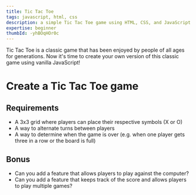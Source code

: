 ```yaml
---
title: Tic Tac Toe
tags: javascript, html, css
description: a simple Tic Tac Toe game using HTML, CSS, and JavaScript
expertise: beginner
thumbId: -yhBOqHOr0c
---
```


Tic Tac Toe is a classic game that has been enjoyed by people of all ages for generations. Now it's time to create your own version of this classic game using vanilla JavaScript!

<h1>Create a Tic Tac Toe game</h1>
<h2>Requirements</h2>
<ul>
  <li>A 3x3 grid where players can place their respective symbols (X or O)</li>
  <li>A way to alternate turns between players</li>
  <li>
    A way to determine when the game is over (e.g. when one player gets three in
    a row or the board is full)
  </li>
</ul>
<h2>Bonus</h2>
<ul>
  <li>
    Can you add a feature that allows players to play against the computer?
  </li>
  <li>
    Can you add a feature that keeps track of the score and allows players to
    play multiple games?
  </li>
</ul>

